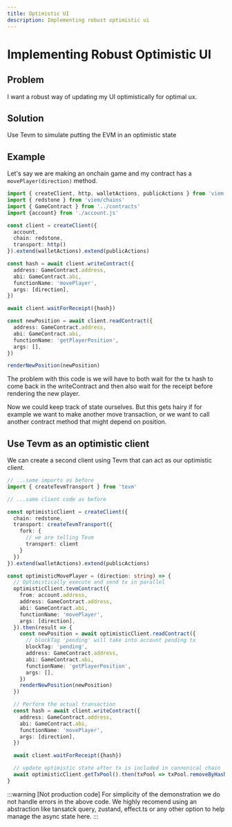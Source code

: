 ```yaml
---
title: Optimistic UI
description: Implementing robust optimistic ui
---
```

# Implementing Robust Optimistic UI

## Problem

I want a robust way of updating my UI optimistically for optimal ux.

## Solution

Use Tevm to simulate putting the EVM in an optimistic state

## Example

Let's say we are making an onchain game and my contract has a `movePlayer(direction)` method.

```typescript
import { createClient, http, walletActions, publicActions } from 'viem'
import { redstone } from 'viem/chains'
import { GameContract } from '../contracts'
import {account} from './account.js'

const client = createClient({
  account,
  chain: redstone,
  transport: http()
}).extend(walletActions).extend(publicActions)

const hash = await client.writeContract({
  address: GameContract.address,
  abi: GameContract.abi,
  functionName: 'movePlayer',
  args: [direction],
})

await client.waitForReceipt({hash})

const newPosition = await client.readContract({
  address: GameContract.address,
  abi: GameContract.abi,
  functionName: 'getPlayerPosition',
  args: [],
})

renderNewPosition(newPosition)
```

The problem with this code is we will have to both wait for the tx hash to come back in the writeContract and then also wait for the receipt before rendering the new player.

Now we could keep track of state ourselves. But this gets hairy if for example we want to make another move transaction, or we want to call another contract method that might depend on position.

## Use Tevm as an optimistic client

We can create a second client using Tevm that can act as our optimistic client.

```typescript
// ...same imports as before
import { createTevmTransport } from 'tevm'

// ...same client code as before

const optimisticClient = createClient({
  chain: redstone,
  transport: createTevmTransport({
    fork: {
      // we are telling Tevm
      transport: client
    }
  })
}).extend(walletActions).extend(publicActions)

const optimisticMovePlayer = (direction: string) => {
  // Optimistically execute and send tx in parallel
  optimisticClient.tevmContract({
    from: account.address,
    address: GameContract.address,
    abi: GameContract.abi,
    functionName: 'movePlayer',
    args: [direction],
  }).then(result => {
    const newPosition = await optimisticClient.readContract({
      // blockTag 'pending' will take into account pending tx
      blockTag: 'pending',
      address: GameContract.address,
      abi: GameContract.abi,
      functionName: 'getPlayerPosition',
      args: [],
    })
    renderNewPosition(newPosition)
  })

  // Perform the actual transaction
  const hash = await client.writeContract({
    address: GameContract.address,
    abi: GameContract.abi,
    functionName: 'movePlayer',
    args: [direction],
  })

  await client.waitForReceipt({hash})

  // update optimistic state after tx is included in cannonical chain
  await optimisticClient.getTxPool().then(txPool => txPool.removeByHash(hash))
}
```

:::warning [Not production code]
For simplicity of the demonstration we do not handle errors in the above code. We highly recomend using an abstraction like tansatck query, zustand, effect.ts or any other option to help manage the async state here.
:::
